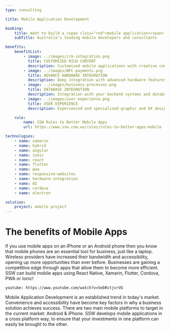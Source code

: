 ```yaml
---
type: consulting

title: Mobile Application Development

booking:
    title: Want to build a <span class="red">mobile application</span>?
    subTitle: Australia's leading mobile developers and consultants

benefits:
    benefitList:
        - image: ../images/crm-integration.png
          title: CUSTOMIZED RICH CONTENT
          description: Customized mobile applications with creative content control such as text, images, audio, video and rich functionality
        - image: ../images/NFC-payments.png
          title: ADVANCE HARDWARE INTEGRATION
          description: Deep integration with advanced hardware features of modern devices such as cameras, GPS, and motion sensors
        - image: ../images/business-processes.png
          title: DATABASE INTEGRATION
          description: Integration with your backend systems and databases to provide clients with real time access to information on their mobile devices
        - image: ../images/user-experience.png
          title: USER EXPERIENCE
          description: Experienced and specialized graphic and UX designers

    rule:
        name: SSW Rules to Better Mobile Apps
        url: https://www.ssw.com.au/rules/rules-to-better-apps-mobile

technologies:
    - name: xamarin
    - name: hybrid
    - name: angular
    - name: ionic
    - name: react
    - name: flutter
    - name: pwa
    - name: responsive-websites
    - name: hardware-integration
    - name: AI
    - name: cordova
    - name: electron

solution:
    project: mobile project
---
```


# The benefits of **Mobile Apps** 

If you use mobile apps on an iPhone or an Android phone then you know that mobile phones are an essential tool for business, just like a laptop. Wireless providers have increased their bandwidth and accessibility, opening up more opportunities than ever before. Businesses are gaining a competitive edge through apps that allow them to become more efficient. SSW can build mobile apps using React Native, Xamarin, Flutter, Cordova, PWA or Ionic!

`youtube: https://www.youtube.com/watch?v=SebRctjvrVU`

Mobile Application Development is an established trend in today's market. Convenience and accessibility have become key factors in why a business solution achieves success. There are two main mobile platforms to target in the current market: Android & iPhone. SSW develops mobile applications in a cross platform way, to ensure that your investments in one platform can easily be brought to the other.
